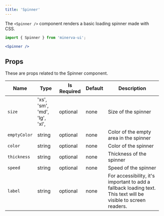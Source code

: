 ```yaml
---
title: 'Spinner'
---
```


The `<Spinner />` component renders a basic loading spinner made with CSS.

```js
import { Spinner } from 'minerva-ui';
```

```jsx live
<Spinner />
```

## Props

These are props related to the Spinner component.

| Name         | Type                          | Is Required | Default | Description                                                                                                    |
| ------------ | ----------------------------- | ----------- | ------- | -------------------------------------------------------------------------------------------------------------- |
| `size`       | 'xs', 'sm', 'md', 'lg', 'xl', | optional    | none    | Size of the spinner                                                                                            |
| `emptyColor` | string                        | optional    | none    | Color of the empty area in the spinner                                                                         |
| `color`      | string                        | optional    | none    | Color of the spinner                                                                                           |
| `thickness`  | string                        | optional    | none    | Thickness of the spinner                                                                                       |
| `speed`      | string                        | optional    | none    | Speed of the spinner                                                                                           |
| `label`      | string                        | optional    | none    | For accessibility, it's important to add a fallback loading text. This text will be visible to screen readers. |
